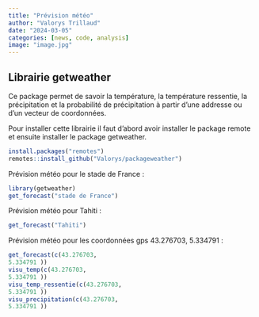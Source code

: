 ```yaml
---
title: "Prévision météo"
author: "Valorys Trillaud"
date: "2024-03-05"
categories: [news, code, analysis]
image: "image.jpg"
---
```



## Librairie getweather

Ce package permet de savoir la température, la température ressentie, la précipitation et la probabilité de précipitation à partir d'une addresse ou d'un vecteur de coordonnées.

Pour installer cette librairie il faut d'abord avoir installer le package remote et ensuite installer le package getweather.

```r
install.packages("remotes")
remotes::install_github("Valorys/packageweather")
```

Prévision météo pour le stade de France :

```r
library(getweather)
get_forecast("stade de France")
```

Prévision météo pour Tahiti :

```r
get_forecast("Tahiti")
```

Prévision météo pour les coordonnées gps 43.276703, 5.334791 :

```r
get_forecast(c(43.276703,
5.334791 ))
visu_temp(c(43.276703,
5.334791 ))
visu_temp_ressentie(c(43.276703,
5.334791 ))
visu_precipitation(c(43.276703,
5.334791 ))
```
